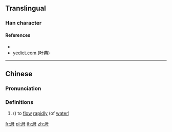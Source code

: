 {{character info/new}}
==Translingual==

===Han character===
{{Han char|rn=85|rad=水|as=07|sn=10|four=31140|canj=EAMJ|ids=⿰氵旰}}

====References====
* {{Han ref|kx=0626.040|dkj=17522|dj=1027.130|hdz=31622.040|uh=6D86|ud=28038|bh=D254|bd=53844}}
* [http://yedict.com/htm/6D/6D86.htm yedict.com (叶典)]

----

==Chinese==
{{zh-forms}}

===Pronunciation===
{{zh-pron
|m=hàn
|c=hon6
|mc=
|oc=
|ma=
|cat=v
}}

===Definitions===
{{zh-hanzi}}

# ({{zh-only|涆涆}}) to [[flow]] [[rapidly]] (of [[water]])

[[fr:涆]]
[[pl:涆]]
[[th:涆]]
[[zh:涆]]